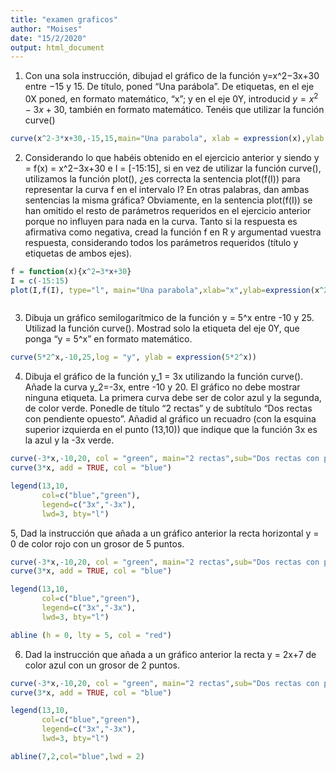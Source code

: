 ```yaml
---
title: "examen graficos"
author: "Moises"
date: "15/2/2020"
output: html_document
---
```


1. Con una sola instrucción, dibujad el gráfico de la función y=x^2−3x+30 entre −15 y 15. De título, poned “Una parábola”. De etiquetas, en el eje 0X poned, en formato matemático, "x"; y en el eje 0Y, introducid $y=x^2−3x+30$, también en formato matemático. Tenéis que utilizar la función curve()
```r
curve(x^2-3*x+30,-15,15,main="Una parabola", xlab = expression(x),ylab = expression(y=x^2-3*x+30))

```

2. Considerando lo que habéis obtenido en el ejercicio anterior y siendo y = f(x) = x^2−3x+30 e I = [-15:15], si en vez de utilizar la función curve(), utilizamos la función plot(), ¿es correcta la sentencia plot(f(I)) para representar la curva f en el intervalo I? En otras palabras, dan ambas sentencias la misma gráfica? Obviamente, en la sentencia plot(f(I)) se han omitido el resto de parámetros requeridos en el ejercicio anterior porque no influyen para nada en la curva. Tanto si la respuesta es afirmativa como negativa, cread la función f en R y argumentad vuestra respuesta, considerando todos los parámetros requeridos (título y etiquetas de ambos ejes).

```r
f = function(x){x^2−3*x+30}
I = c(-15:15)
plot(I,f(I), type="l", main="Una parabola",xlab="x",ylab=expression(x^2−3*x+30))



```

3.  Dibuja un gráfico semilogarítmico de la función y = 5\cdot 2^x entre -10 y 25. Utilizad la función curve(). Mostrad solo la etiqueta del eje 0Y, que ponga "y = 5\cdot 2^x" en formato matemático.

```r
curve(5*2^x,-10,25,log = "y", ylab = expression(5*2^x))
```

4. Dibuja el gráfico de la función y_1 = 3x utilizando la función curve(). Añade la curva y_2=-3x, entre -10 y 20. El gráfico no debe mostrar ninguna etiqueta. La primera curva debe ser de color azul y la segunda, de color verde. Ponedle de título "2 rectas" y de subtítulo "Dos rectas con pendiente opuesto". Añadid al gráfico un recuadro (con la esquina superior izquierda en el punto (13,10)) que indique que la función 3x es la azul y la -3x verde.

```r
curve(-3*x,-10,20, col = "green", main="2 rectas",sub="Dos rectas con pendiente opuesto")
curve(3*x, add = TRUE, col = "blue")

legend(13,10,
       col=c("blue","green"), 
       legend=c("3x","-3x"), 
       lwd=3, bty="l")
```

5, Dad la instrucción que añada a un gráfico anterior la recta horizontal y = 0 de color rojo con un grosor de 5 puntos.

```r
curve(-3*x,-10,20, col = "green", main="2 rectas",sub="Dos rectas con pendiente opuesto")
curve(3*x, add = TRUE, col = "blue")

legend(13,10,
       col=c("blue","green"), 
       legend=c("3x","-3x"), 
       lwd=3, bty="l")

abline (h = 0, lty = 5, col = "red")
```

6. Dad la instrucción que añada a un gráfico anterior la recta y = 2x+7 de color azul con un grosor de 2 puntos.

```r
curve(-3*x,-10,20, col = "green", main="2 rectas",sub="Dos rectas con pendiente opuesto")
curve(3*x, add = TRUE, col = "blue")

legend(13,10,
       col=c("blue","green"), 
       legend=c("3x","-3x"), 
       lwd=3, bty="l")

abline(7,2,col="blue",lwd = 2)
```